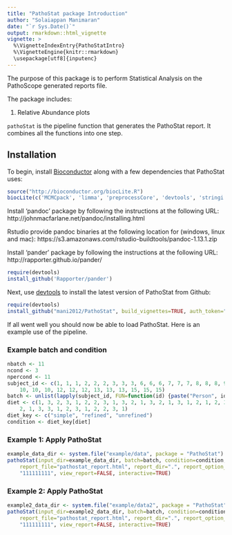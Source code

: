 ```yaml
---
title: "PathoStat package Introduction"
author: "Solaiappan Manimaran"
date: "`r Sys.Date()`"
output: rmarkdown::html_vignette
vignette: >
  %\VignetteIndexEntry{PathoStatIntro}
  %\VignetteEngine{knitr::rmarkdown}
  \usepackage[utf8]{inputenc}
---
```

The purpose of this package is to perform Statistical Analysis on the PathoScope generated reports file.

The package includes:

1. Relative Abundance plots

`pathoStat` is the pipeline function that generates the PathoStat report. It combines all the functions into one step.

## Installation

To begin, install [Bioconductor](http://www.bioconductor.org/) along with a
few dependencies that PathoStat uses:

```r
source("http://bioconductor.org/biocLite.R")
biocLite(c('MCMCpack', 'limma', 'preprocessCore', 'devtools', 'stringi', 'corpcor', 'matrixStats', 'shiny', 'ggvis', 'd3heatmap', 'reshape2', 'scales', 'rentrez'))
```
Install 'pandoc' package by following the instructions at the following URL:
http://johnmacfarlane.net/pandoc/installing.html

Rstudio provide pandoc binaries at the following location for (windows, linux and mac):
https://s3.amazonaws.com/rstudio-buildtools/pandoc-1.13.1.zip 

Install 'pander' package by following the instructions at the following URL:
http://rapporter.github.io/pander/

```r
require(devtools)
install_github('Rapporter/pander')
```

Next, use [devtools](https://github.com/hadley/devtools) to install the latest
version of PathoStat from Github:
```r
require(devtools)
install_github("mani2012/PathoStat", build_vignettes=TRUE, auth_token="dadf36cdaef71a2f761f193862a8f6f3f36e3966")
```

If all went well you should now be able to load PathoStat. Here is an example use of the pipeline.

### Example batch and condition
```r
nbatch <- 11
ncond <- 3
npercond <- 11
subject_id <- c(1, 1, 1, 2, 2, 2, 3, 3, 3, 6, 6, 6, 7, 7, 7, 8, 8, 8, 9, 9, 9, 
    10, 10, 10, 12, 12, 12, 13, 13, 13, 15, 15, 15)
batch <- unlist(lapply(subject_id, FUN=function(id) {paste("Person", id)}))
diet <- c(1, 3, 2, 3, 1, 2, 2, 3, 1, 3, 2, 1, 3, 2, 1, 3, 1, 2, 1, 2, 3, 
    2, 1, 3, 3, 1, 2, 3, 1, 2, 2, 3, 1)
diet_key <- c("simple", "refined", "unrefined")
condition <- diet_key[diet]
```

### Example 1: Apply PathoStat
```r
example_data_dir <- system.file("example/data", package = "PathoStat")
pathoStat(input_dir=example_data_dir, batch=batch, condition=condition, 
    report_file="pathostat_report.html", report_dir=".", report_option_binary=
    "111111111", view_report=FALSE, interactive=TRUE)
```

### Example 2: Apply PathoStat
```r
example2_data_dir <- system.file("example/data2", package = "PathoStat")
pathoStat(input_dir=example2_data_dir, batch=batch, condition=condition, 
    report_file="pathostat_report.html", report_dir=".", report_option_binary=
    "111111111", view_report=FALSE, interactive=TRUE)
```
